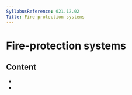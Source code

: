 ```yaml
---
SyllabusReference: 021.12.02
Title: Fire-protection systems
---
```


# Fire-protection systems

## Content

- <Link href="021.12.02.01" />
- <Link href="021.12.02.02" />
